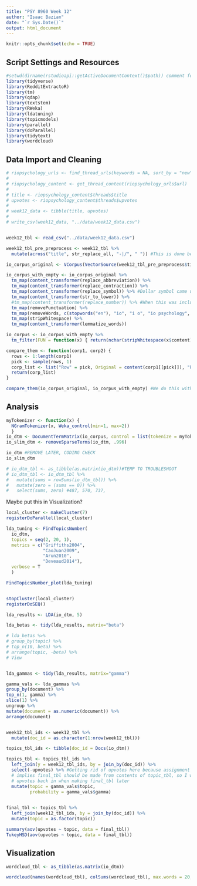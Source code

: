 ```yaml
---
title: "PSY 8960 Week 12"
author: "Isaac Bazian"
date: "`r Sys.Date()`"
output: html_document
---
```


```r
knitr::opts_chunk$set(echo = TRUE)
```


## Script Settings and Resources
```r
#setwd(dirname(rstudioapi::getActiveDocumentContext()$path)) comment for now, probably won't need
library(tidyverse)
library(RedditExtractoR)
library(tm)
library(qdap)
library(textstem)
library(RWeka)
library(ldatuning)
library(topicmodels)
library(parallel)
library(doParallel)
library(tidytext)
library(wordcloud)
```

## Data Import and Cleaning

```r
# riopsychology_urls <- find_thread_urls(keywords = NA, sort_by = "new", subreddit = "IOPsychology", period = "year")
# 
# riopsychology_content <- get_thread_content(riopsychology_urls$url)
# 
# title <- riopsychology_content$threads$title
# upvotes <- riopsychology_content$threads$upvotes
# 
# week12_data <- tibble(title, upvotes)
# 
# write_csv(week12_data, "../data/week12_data.csv")


week12_tbl <- read_csv("../data/week12_data.csv")


```




```r
week12_tbl_pre_preprocess <- week12_tbl %>% 
  mutate(across("title", str_replace_all, "-|/", " ")) #This is done because otherwise words connected by a hyphen or slash end up as one token

io_corpus_original <- VCorpus(VectorSource(week12_tbl_pre_preprocess$title))

io_corpus_with_empty <- io_corpus_original %>% 
  tm_map(content_transformer(replace_abbreviation)) %>% 
  tm_map(content_transformer(replace_contraction)) %>% 
  tm_map(content_transformer(replace_symbol)) %>% #Dollar symbol came up
  tm_map(content_transformer(str_to_lower)) %>% 
  #tm_map(content_transformer(replace_number)) %>% #When this was included, numbers that reflect the year dominated the first category
  tm_map(removePunctuation) %>% 
  tm_map(removeWords, c(stopwords("en"), "io", "i o", "io psychology", "i o psychology", "io psych", "i o psych", "riopsychology", "iopsychology", "psychologist", "psychologists")) %>% 
  tm_map(stripWhitespace) %>% 
  tm_map(content_transformer(lemmatize_words))

io_corpus <- io_corpus_with_empty %>% 
  tm_filter(FUN = function(x) { return(nchar(stripWhitespace(x$content)[[1]]) > 1) }) #RL's code, changed > 0 to > 1 because my code made empty entries " " rather than "", so 1 character rather than 0
```


```r
compare_them <- function(corp1, corp2) {
  rows <- 1:length(corp1)
  pick <- sample(rows, 1)
  corp_list <- list("Row" = pick, Original = content(corp1[[pick]]), "Preprocessed" = content(corp2[[pick]]))
  return(corp_list)
}

compare_them(io_corpus_original, io_corpus_with_empty) #We do this with io_corpus_with_empty rather than io_corpus because this way the filtered values aren't removed yet, so the indexes match up with the original. Otherwise if the random value is above where the first value has been dropped, you get two different documents.
```
## Analysis


```r
myTokenizer <- function(x) { 
  NGramTokenizer(x, Weka_control(min=1, max=2)) 
  }
io_dtm <- DocumentTermMatrix(io_corpus, control = list(tokenize = myTokenizer))
io_slim_dtm <- removeSparseTerms(io_dtm, .996)

io_dtm #REMOVE LATER, CODING CHECK
io_slim_dtm

# io_dtm_tbl <- as_tibble(as.matrix(io_dtm))#TEMP TO TROUBLESHOOT
# io_dtm_tbl <- io_dtm_tbl %>% 
#   mutate(sums = rowSums(io_dtm_tbl)) %>% 
#   mutate(zero = (sums == 0)) %>% 
#   select(sums, zero) #487, 570, 737, 

```

Maybe put this in Visualization?
```r
local_cluster <- makeCluster(7)
registerDoParallel(local_cluster)

lda_tuning <- FindTopicsNumber(
  io_dtm,
  topics = seq(2, 20, 1),
  metrics = c("Griffiths2004",
              "CaoJuan2009",
              "Arun2010",
              "Deveaud2014"),
  verbose = T
  )

FindTopicsNumber_plot(lda_tuning)


stopCluster(local_cluster)
registerDoSEQ()
```

```r
lda_results <- LDA(io_dtm, 5)

lda_betas <- tidy(lda_results, matrix="beta")

# lda_betas %>%
# group_by(topic) %>%
# top_n(10, beta) %>%
# arrange(topic, -beta) %>%
# View


lda_gammas <- tidy(lda_results, matrix="gamma")

gamma_vals <- lda_gammas %>%
group_by(document) %>%
top_n(1, gamma) %>%
slice(1) %>%
ungroup %>%
mutate(document = as.numeric(document)) %>%
arrange(document)


week12_tbl_ids <- week12_tbl %>% 
  mutate(doc_id = as.character(1:nrow(week12_tbl)))

topics_tbl_ids <- tibble(doc_id = Docs(io_dtm))

topics_tbl <- topics_tbl_ids %>% 
  left_join(y = week12_tbl_ids, by = join_by(doc_id)) %>%
  select(-upvotes) %>% #Getting rid of upvotes here because assignment language
  # implies final_tbl should be made from contents of topic_tbl, so I will add
  # upvotes back in when making final_tbl later
  mutate(topic = gamma_vals$topic,
         probability = gamma_vals$gamma)
         

```


```r

final_tbl <- topics_tbl %>% 
  left_join(week12_tbl_ids, by = join_by(doc_id)) %>% 
  mutate(topic = as.factor(topic))

summary(aov(upvotes ~ topic, data = final_tbl))
TukeyHSD(aov(upvotes ~ topic, data = final_tbl))

```


## Visualization

```r
wordcloud_tbl <- as_tibble(as.matrix(io_dtm))

wordcloud(names(wordcloud_tbl), colSums(wordcloud_tbl), max.words = 20, colors = brewer.pal(9, "Oranges"), scale = c(3.5, 0.25))
```


